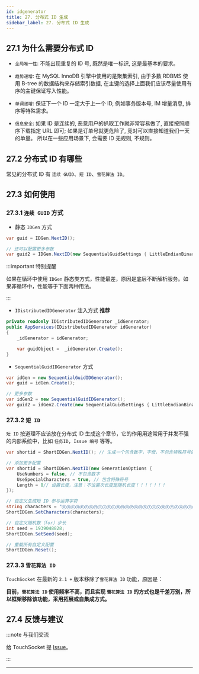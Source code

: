 ```yaml
---
id: idgenerator
title: 27. 分布式 ID 生成
sidebar_label: 27. 分布式 ID 生成
---
```


## 27.1 为什么需要分布式 ID

- `全局唯一性`: 不能出现重复的 ID 号, 既然是唯一标识, 这是最基本的要求。

- `趋势递增`: 在 MySQL InnoDB 引擎中使用的是聚集索引, 由于多数 RDBMS 使用 B-tree 的数据结构来存储索引数据, 在主键的选择上面我们应该尽量使用有序的主键保证写入性能。

- `单调递增`: 保证下一个 ID 一定大于上一个 ID, 例如事务版本号, IM 增量消息, 排序等特殊需求。

- `信息安全`: 如果 ID 是连续的, 恶意用户的扒取工作就非常容易做了, 直接按照顺序下载指定 URL 即可; 如果是订单号就更危险了, 竞对可以直接知道我们一天的单量。 所以在一些应用场景下, 会需要 ID 无规则, 不规则。

## 27.2 分布式 ID 有哪些

常见的分布式 ID 有 `连续 GUID`、`短 ID`、`雪花算法 ID`。

## 27.3 如何使用

### 27.3.1 `连续 GUID` 方式

- 静态 `IDGen` 方式

```cs showLineNumbers 
var guid = IDGen.NextID();

// 还可以配置更多参数
var guid2 = IDGen.NextID(new SequentialGuidSettings { LittleEndianBinary16Format = true }));    // SequentialGuidSettings 参数取决于你的分布式ID的实现
```

:::important 特别提醒

如果在循环中使用 `IDGen` 静态类方式，性能最差，原因是底层不断解析服务。如果非循环中，性能等于下面两种用法。

:::

- `IDistributedIDGenerator` 注入方式 **推荐**

```cs showLineNumbers  {2,6}
private readonly IDistributedIDGenerator _idGenerator;
public AppServices(IDistributedIDGenerator idGenerator)
{
    _idGenerator = idGenerator;

    var guidObject =  _idGenerator.Create();
}
```

- `SequentialGuidIDGenerator` 方式

```cs showLineNumbers 
var idGen = new SequentialGuidIDGenerator();
var guid = idGen.Create();

// 更多参数
var idGen2 = new SequentialGuidIDGenerator();
var guid2 = idGen2.Create(new SequentialGuidSettings { LittleEndianBinary16Format = true });
```

### 27.3.2 `短 ID`

`短 ID` 按道理不应该放在分布式 ID 生成这个章节，它的作用用途常用于并发不强的内部系统中，比如 `任务ID`，`Issue 编号` 等等。

```cs showLineNumbers 
var shortid = ShortIDGen.NextID(); // 生成一个包含数字，字母，不包含特殊符号的 8 位短id

// 添加更多配置
var shortid = ShortIDGen.NextID(new GenerationOptions {
    UseNumbers = false, // 不包含数字
    UseSpecialCharacters = true, // 包含特殊符号
    Length = 8// 设置长度，注意：不设置次长度是随机长度！！！！！！！
});

// 自定义生成短 ID 参与运算字符
string characters = "ⒶⒷⒸⒹⒺⒻⒼⒽⒾⒿⓀⓁⓂⓃⓄⓅⓆⓇⓈⓉⓊⓋⓌⓍⓎⓏⓐⓑⓒⓓⓔⓕⓖⓗⓘⓙⓚⓛⓜⓝⓞⓟⓠⓡⓢⓣⓤⓥⓦⓧⓨⓩ①②③④⑤⑥⑦⑧⑨⑩⑪⑫"; //whatever you want;
ShortIDGen.SetCharacters(characters);

// 自定义随机数（for）步长
int seed = 1939048828;
ShortIDGen.SetSeed(seed);

// 重载所有自定义配置
ShortIDGen.Reset();
```

### 27.3.3 `雪花算法 ID`

`TouchSocket` 在最新的 `2.1 +` 版本移除了`雪花算法 ID` 功能，原因是：

**目前，`雪花算法 ID` 使用频率不高，而且实现 `雪花算法 ID` 的方式也是千差万别，所以框架移除该功能，采用拓展或自集成方式。**

## 27.4 反馈与建议

:::note 与我们交流

给 TouchSocket 提 [Issue](https://gitee.com/rrqm_home/TouchSocket/issues/new?issue)。

:::

---
